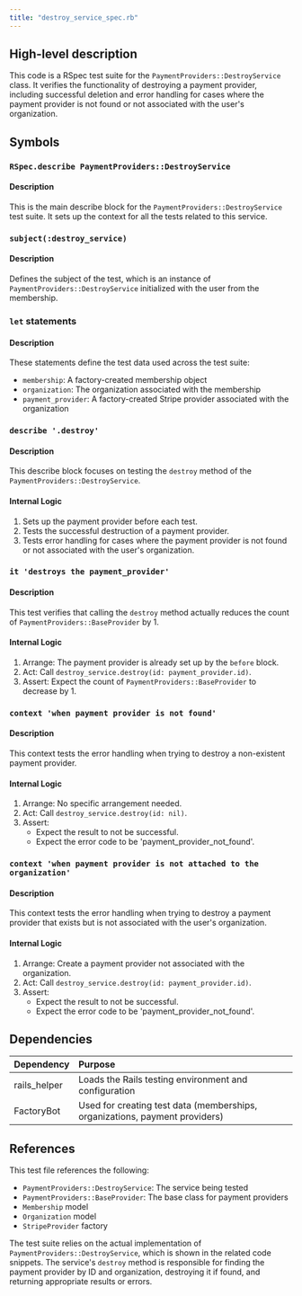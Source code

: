 ```yaml
---
title: "destroy_service_spec.rb"
---
```


## High-level description
This code is a RSpec test suite for the `PaymentProviders::DestroyService` class. It verifies the functionality of destroying a payment provider, including successful deletion and error handling for cases where the payment provider is not found or not associated with the user's organization.

## Symbols

### `RSpec.describe PaymentProviders::DestroyService`
#### Description
This is the main describe block for the `PaymentProviders::DestroyService` test suite. It sets up the context for all the tests related to this service.

### `subject(:destroy_service)`
#### Description
Defines the subject of the test, which is an instance of `PaymentProviders::DestroyService` initialized with the user from the membership.

### `let` statements
#### Description
These statements define the test data used across the test suite:
- `membership`: A factory-created membership object
- `organization`: The organization associated with the membership
- `payment_provider`: A factory-created Stripe provider associated with the organization

### `describe '.destroy'`
#### Description
This describe block focuses on testing the `destroy` method of the `PaymentProviders::DestroyService`.

#### Internal Logic
1. Sets up the payment provider before each test.
2. Tests the successful destruction of a payment provider.
3. Tests error handling for cases where the payment provider is not found or not associated with the user's organization.

### `it 'destroys the payment_provider'`
#### Description
This test verifies that calling the `destroy` method actually reduces the count of `PaymentProviders::BaseProvider` by 1.

#### Internal Logic
1. Arrange: The payment provider is already set up by the `before` block.
2. Act: Call `destroy_service.destroy(id: payment_provider.id)`.
3. Assert: Expect the count of `PaymentProviders::BaseProvider` to decrease by 1.

### `context 'when payment provider is not found'`
#### Description
This context tests the error handling when trying to destroy a non-existent payment provider.

#### Internal Logic
1. Arrange: No specific arrangement needed.
2. Act: Call `destroy_service.destroy(id: nil)`.
3. Assert: 
   - Expect the result to not be successful.
   - Expect the error code to be 'payment_provider_not_found'.

### `context 'when payment provider is not attached to the organization'`
#### Description
This context tests the error handling when trying to destroy a payment provider that exists but is not associated with the user's organization.

#### Internal Logic
1. Arrange: Create a payment provider not associated with the organization.
2. Act: Call `destroy_service.destroy(id: payment_provider.id)`.
3. Assert: 
   - Expect the result to not be successful.
   - Expect the error code to be 'payment_provider_not_found'.

## Dependencies
| Dependency | Purpose |
|:-----------|:--------|
| rails_helper | Loads the Rails testing environment and configuration |
| FactoryBot | Used for creating test data (memberships, organizations, payment providers) |

## References
This test file references the following:
- `PaymentProviders::DestroyService`: The service being tested
- `PaymentProviders::BaseProvider`: The base class for payment providers
- `Membership` model
- `Organization` model
- `StripeProvider` factory

The test suite relies on the actual implementation of `PaymentProviders::DestroyService`, which is shown in the related code snippets. The service's `destroy` method is responsible for finding the payment provider by ID and organization, destroying it if found, and returning appropriate results or errors.